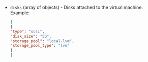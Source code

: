 <!-- Code generated from the comments of the diskConfig struct in builder/proxmox/common/config.go; DO NOT EDIT MANUALLY -->

- `disks` (array of objects) - Disks attached to the virtual machine.
    Example:

    ```json
    [
    {
    "type": "scsi",
    "disk_size": "5G",
    "storage_pool": "local-lvm",
    "storage_pool_type": "lvm"
    }
    ]
    ```

<!-- End of code generated from the comments of the diskConfig struct in builder/proxmox/common/config.go; -->
